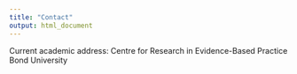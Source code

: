 ```yaml
---
title: "Contact"
output: html_document
---
```


Current academic address: 
Centre for Research in Evidence-Based Practice
Bond University
